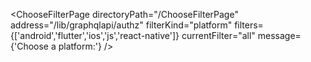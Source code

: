 


<ChooseFilterPage
    directoryPath="/ChooseFilterPage"
    address="/lib/graphqlapi/authz"
    filterKind="platform"
    filters={['android','flutter','ios','js','react-native']}
    currentFilter="all"
    message={'Choose a platform:'}
/>
